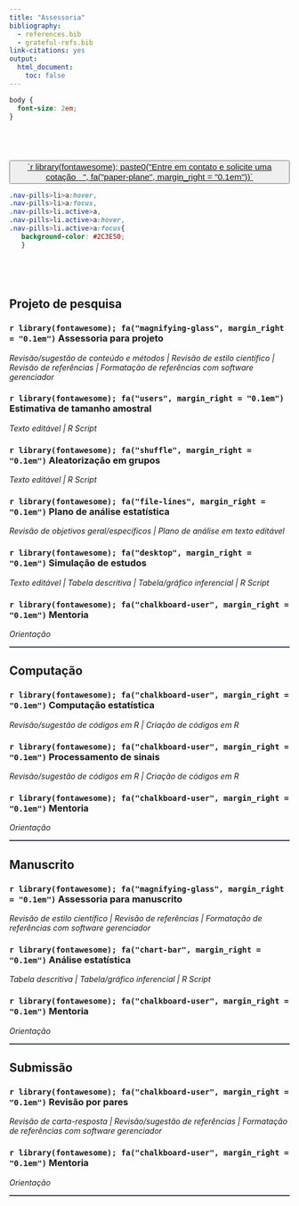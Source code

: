```yaml
---
title: "Assessoria"
bibliography:
  - references.bib
  - grateful-refs.bib
link-citations: yes
output:
  html_document:
    toc: false
---
```


```css
body {
  font-size: 2em;
}
```

<br>

# {.unlisted .unnumbered}

<center>
  <div class="d-grid gap-2"">
    <button class="btn btn-lg btn-primary" type="button" style="width:100%;font-size:1.1em">
      <a href="mailto:arthur_sf@icloud.com?subject=Cotação">`r library(fontawesome); paste0("Entre em contato e solicite uma cotação &nbsp; ", fa("paper-plane", margin_right = "0.1em"))`
      </a>
    </button>
  </div>
</center>

```css
.nav-pills>li>a:hover,
.nav-pills>li>a:focus,
.nav-pills>li.active>a,
.nav-pills>li.active>a:hover,
.nav-pills>li.active>a:focus{
   background-color: #2C3E50;
   }
```

# {#assessoria-projeto .unlisted .unnumbered .tabset .tabset-fade .tabset-pills .tabset}

<br>

## **Projeto de pesquisa** {#projeto-de-pesquisa}

### {#assessoria-projeto .unlisted .unnumbered}
### **`r library(fontawesome); fa("magnifying-glass", margin_right = "0.1em")` Assessoria para projeto**
<p>*Revisão/sugestão de conteúdo e métodos | Revisão de estilo científico | Revisão de referências | Formatação de referências com software gerenciador*</p>

### {#calculo .unlisted .unnumbered}
### **`r library(fontawesome); fa("users", margin_right = "0.1em")` Estimativa de tamanho amostral**
<p>*Texto editável | R Script*</p>

### {#sorteio .unlisted .unnumbered}
### **`r library(fontawesome); fa("shuffle", margin_right = "0.1em")` Aleatorização em grupos**
<p>*Texto editável | R Script*</p>

### {#plano .unlisted .unnumbered}
### **`r library(fontawesome); fa("file-lines", margin_right = "0.1em")` Plano de análise estatística**
<p>*Revisão de objetivos geral/específicos | Plano de análise em texto editável*</p>

### {#simulacao .unlisted .unnumbered}
### **`r library(fontawesome); fa("desktop", margin_right = "0.1em")` Simulação de estudos**
<p>*Texto editável | Tabela descritiva | Tabela/gráfico inferencial | R Script*</p>

### {.unlisted .unnumbered}
### **`r library(fontawesome); fa("chalkboard-user", margin_right = "0.1em")` Mentoria**
<p>*Orientação*</p>

<!--script for generating HORIZONTAL LINE-->
<hr style="height:2px;border-width:0;color:#2C3E50;background-color:#2C3E50">



## **Computação** {#computacao}

### {#scripts-estatistica .unlisted .unnumbered}
### **`r library(fontawesome); fa("chalkboard-user", margin_right = "0.1em")` Computação estatística**
<p>*Revisão/sugestão de códigos em R | Criação de códigos em R *</p>

### {#scripts-sinais .unlisted .unnumbered}
### **`r library(fontawesome); fa("chalkboard-user", margin_right = "0.1em")` Processamento de sinais**
<p>*Revisão/sugestão de códigos em R | Criação de códigos em R *</p>

### {.unlisted .unnumbered}
### **`r library(fontawesome); fa("chalkboard-user", margin_right = "0.1em")` Mentoria**
<p>*Orientação*</p>

<!--script for generating HORIZONTAL LINE-->
<hr style="height:2px;border-width:0;color:#2C3E50;background-color:#2C3E50">



## **Manuscrito** {#manuscrito}

### {#assessoria-manuscrito .unlisted .unnumbered}
### **`r library(fontawesome); fa("magnifying-glass", margin_right = "0.1em")` Assessoria para manuscrito**
<p>*Revisão de estilo científico | Revisão de referências | Formatação de referências com software gerenciador*</p>

### {#analise .unlisted .unnumbered}
### **`r library(fontawesome); fa("chart-bar", margin_right = "0.1em")` Análise estatística**
<p>*Tabela descritiva | Tabela/gráfico inferencial | R Script*</p>

### {.unlisted .unnumbered}
### **`r library(fontawesome); fa("chalkboard-user", margin_right = "0.1em")` Mentoria**
<p>*Orientação*</p>

<!--script for generating HORIZONTAL LINE-->
<hr style="height:2px;border-width:0;color:#2C3E50;background-color:#2C3E50">



## **Submissão** {#submissao}

### {#revisao .unlisted .unnumbered}
### **`r library(fontawesome); fa("chalkboard-user", margin_right = "0.1em")` Revisão por pares**
<p>*Revisão de carta-resposta | Revisão/sugestão de referências | Formatação de referências com software gerenciador*</p>

### {.unlisted .unnumbered}
### **`r library(fontawesome); fa("chalkboard-user", margin_right = "0.1em")` Mentoria**
<p>*Orientação*</p>

<!--script for generating HORIZONTAL LINE-->
<hr style="height:2px;border-width:0;color:#2C3E50;background-color:#2C3E50">
